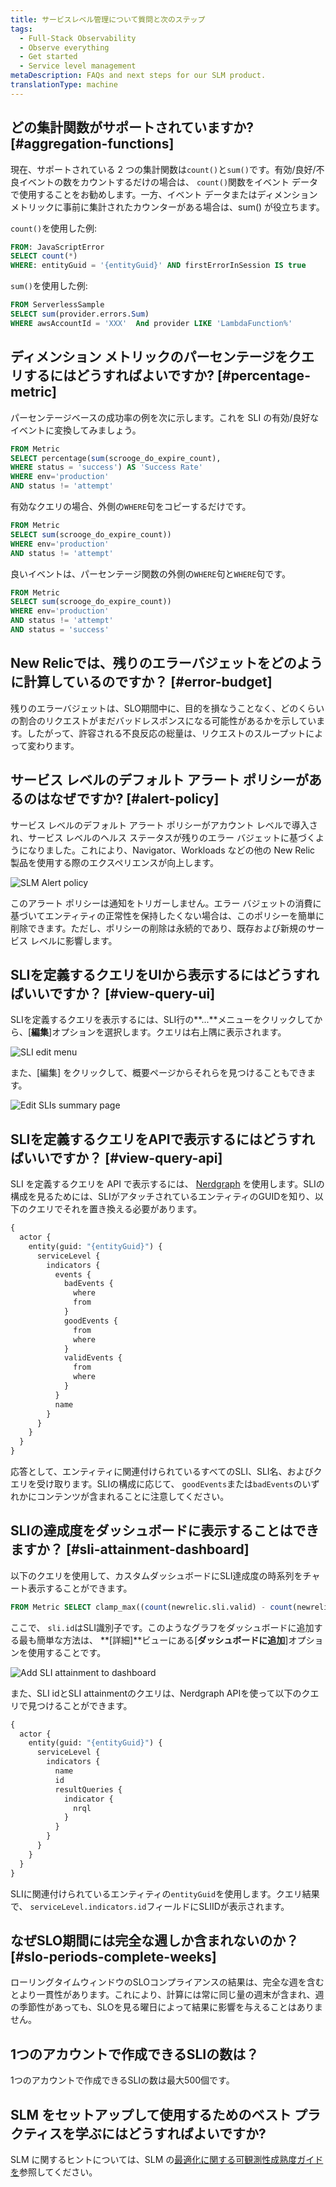 ```yaml
---
title: サービスレベル管理について質問と次のステップ
tags:
  - Full-Stack Observability
  - Observe everything
  - Get started
  - Service level management
metaDescription: FAQs and next steps for our SLM product.
translationType: machine
---
```






## どの集計関数がサポートされていますか? [#aggregation-functions]

現在、サポートされている 2 つの集計関数は`count()`と`sum()`です。有効/良好/不良イベントの数をカウントするだけの場合は、 `count()`関数をイベント データで使用することをお勧めします。一方、イベント データまたはディメンション メトリックに事前に集計されたカウンターがある場合は、sum() が役立ちます。

`count()`を使用した例:

```sql
FROM: JavaScriptError
SELECT count(*)
WHERE: entityGuid = '{entityGuid}' AND firstErrorInSession IS true
```

`sum()`を使用した例:

```sql
FROM ServerlessSample 
SELECT sum(provider.errors.Sum) 
WHERE awsAccountId = 'XXX'  And provider LIKE 'LambdaFunction%'
```

## ディメンション メトリックのパーセンテージをクエリするにはどうすればよいですか? [#percentage-metric]

パーセンテージベースの成功率の例を次に示します。これを SLI の有効/良好なイベントに変換してみましょう。

```sql
FROM Metric
SELECT percentage(sum(scrooge_do_expire_count), 
WHERE status = 'success') AS 'Success Rate'
WHERE env='production' 
AND status != 'attempt'
```

有効なクエリの場合、外側の`WHERE`句をコピーするだけです。

```sql
FROM Metric
SELECT sum(scrooge_do_expire_count))
WHERE env='production'
AND status != 'attempt'
```

良いイベントは、パーセンテージ関数の外側の`WHERE`句と`WHERE`句です。

```sql
FROM Metric
SELECT sum(scrooge_do_expire_count))
WHERE env='production'
AND status != 'attempt'
AND status = 'success'
```

## New Relicでは、残りのエラーバジェットをどのように計算しているのですか？ [#error-budget]

残りのエラーバジェットは、SLO期間中に、目的を損なうことなく、どのくらいの割合のリクエストがまだバッドレスポンスになる可能性があるかを示しています。したがって、許容される不良反応の総量は、リクエストのスループットによって変わります。

## サービス レベルのデフォルト アラート ポリシーがあるのはなぜですか? [#alert-policy]

サービス レベルのデフォルト アラート ポリシーがアカウント レベルで導入され、サービス レベルのヘルス ステータスが残りのエラー バジェットに基づくようになりました。これにより、Navigator、Workloads などの他の New Relic 製品を使用する際のエクスペリエンスが向上します。

<img
  title="SLM Alert policy"
  alt="SLM Alert policy"
  src={slmAlertPolicy}
/>

このアラート ポリシーは通知をトリガーしません。エラー バジェットの消費に基づいてエンティティの正常性を保持したくない場合は、このポリシーを簡単に削除できます。ただし、ポリシーの削除は永続的であり、既存および新規のサービス レベルに影響します。

## SLIを定義するクエリをUIから表示するにはどうすればいいですか？ [#view-query-ui]

SLIを定義するクエリを表示するには、SLI行の**...**メニューをクリックしてから、\[**編集**]オプションを選択します。クエリは右上隅に表示されます。

<img
  title="SLI edit menu.png"
  alt="SLI edit menu"
  src={slmEditMenu2}
/>

また、\[編集] をクリックして、概要ページからそれらを見つけることもできます。

<img
  title="Edit SLIs summary page.png"
  alt="Edit SLIs summary page"
  src={slmSummaryEdit}
/>

## SLIを定義するクエリをAPIで表示するにはどうすればいいですか？ [#view-query-api]

SLI を定義するクエリを API で表示するには、 [Nerdgraph](/docs/apis/nerdgraph/examples/nerdgraph-slm/#retrieve-config) を使用します。SLIの構成を見るためには、SLIがアタッチされているエンティティのGUIDを知り、以下のクエリでそれを置き換える必要があります。

```graphql
{
  actor {
    entity(guid: "{entityGuid}") {
      serviceLevel {
        indicators {
          events {
            badEvents {
              where
              from
            }
            goodEvents {
              from
              where
            }
            validEvents {
              from
              where
            }
          }
          name
        }
      }
    }
  }
}
```

応答として、エンティティに関連付けられているすべてのSLI、SLI名、およびクエリを受け取ります。SLIの構成に応じて、 `goodEvents`または`badEvents`のいずれかにコンテンツが含まれることに注意してください。

## SLIの達成度をダッシュボードに表示することはできますか？ [#sli-attainment-dashboard]

以下のクエリを使用して、カスタムダッシュボードにSLI達成度の時系列をチャート表示することができます。

```sql
FROM Metric SELECT clamp_max((count(newrelic.sli.valid) - count(newrelic.sli.bad)) / count(newrelic.sli.valid) * 100, 100) AS 'SLI attainment' WHERE sli.id = '<sli.id>' UNTIL 2 MINUTES AGO TIMESERIES AUTO
```

ここで、 `sli.id`はSLI識別子です。このようなグラフをダッシュボードに追加する最も簡単な方法は、 **\[詳細]**ビューにある\[**ダッシュボードに追加**]オプションを使用することです。

<img
  title="Add SLI attainment to dashboard.png"
  alt="Add SLI attainment to dashboard"
  src={slmAddtoDashboard}
/>

また、SLI idとSLI attainmentのクエリは、Nerdgraph APIを使って以下のクエリで見つけることができます。

```graphql
{
  actor {
    entity(guid: "{entityGuid}") {
      serviceLevel {
        indicators {
          name
          id
          resultQueries {
            indicator {
              nrql
            }
          }
        }
      }
    }
  }
}
```

SLIに関連付けられているエンティティの`entityGuid`を使用します。クエリ結果で、 `serviceLevel.indicators.id`フィールドにSLIIDが表示されます。

## なぜSLO期間には完全な週しか含まれないのか？ [#slo-periods-complete-weeks]

ローリングタイムウィンドウのSLOコンプライアンスの結果は、完全な週を含むとより一貫性があります。これにより、計算には常に同じ量の週末が含まれ、週の季節性があっても、SLOを見る曜日によって結果に影響を与えることはありません。

## 1つのアカウントで作成できるSLIの数は？

1つのアカウントで作成できるSLIの数は最大500個です。

## SLM をセットアップして使用するためのベスト プラクティスを学ぶにはどうすればよいですか?

SLM に関するヒントについては、SLM の[最適化に関する可観測性成熟度ガイドを](/docs/new-relic-solutions/observability-maturity/uptime-performance-reliability/optimize-slm-guide)参照してください。